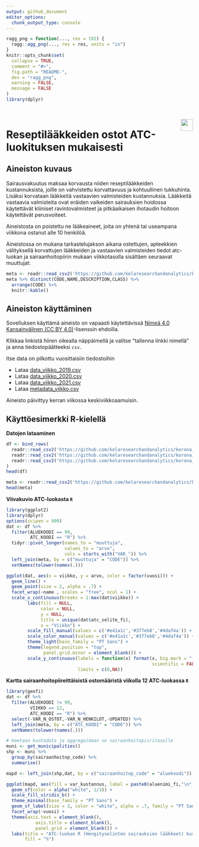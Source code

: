 ```yaml
---
output: github_document
editor_options: 
  chunk_output_type: console
---
```


```r
ragg_png = function(..., res = 192) {
  ragg::agg_png(..., res = res, units = "in")
}
knitr::opts_chunk$set(
  collapse = TRUE,
  comment = "#>",
  fig.path = "README-",
  dev = "ragg_png",
  warning = FALSE, 
  message = FALSE
)
library(dplyr)
```

<br/>

<img align="right" height="32px" src="https://www.kela.fi/image/layout_set_logo?img_id=2174196&t=1585229282595">

# Reseptilääkkeiden ostot ATC-luokituksen mukaisesti


## Aineiston kuvaus
                           
Sairausvakuutus maksaa korvausta niiden reseptilääkkeiden kustannuksista, joille on vahvistettu korvattavuus ja kohtuullinen tukkuhinta. Lisäksi korvataan lääkkeitä vastaavien valmisteiden kustannuksia. Lääkkeitä vastaavia valmisteita ovat eräiden vaikeiden sairauksien hoidossa käytettävät kliiniset ravintovalmisteet ja pitkäaikaisen ihotaudin hoitoon käytettävät perusvoiteet.

Aineistosta on poistettu ne lääkeaineet, joita on yhtenä tai useampana viikkona ostanut alle 10 henkilöä.

Aineistossa on mukana tarkastelujakson aikana ostettujen, apteekkien välityksellä korvattujen lääkkeiden ja vastaavien valmisteiden tiedot atc-luokan ja sairaanhoitopiirin mukaan viikkotasolla sisältäen seuraavat muuttujat:

```r
meta <- readr::read_csv2('https://github.com/kelaresearchandanalytics/korona_atc_data/raw/master/metadata_viikko.csv')
meta %>% distinct(CODE,NAME,DESCRIPTION,CLASS) %>% 
  arrange(CODE) %>% 
  knitr::kable()
```


## Aineiston käyttäminen

Sovelluksen käyttämä aineisto on vapaasti käytettävissä [Nimeä 4.0 Kansainvälinen (CC BY 4.0)](https://creativecommons.org/licenses/by/4.0/deed.fi)-lisenssin ehdoilla.

Klikkaa linkistä hiiren oikealla näppäimellä ja valitse "tallenna linkki nimellä" ja anna tiedostopäätteeksi `csv`.

Itse data on pilkottu vuosittaisiin tiedostoihin

- Lataa <a href="https://github.com/kelaresearchandanalytics/korona_atc_data/raw/master/data_viikko_2019.csv" download="data_viikko_2019.csv">data_viikko_2019.csv</a>
- Lataa <a href="https://github.com/kelaresearchandanalytics/korona_atc_data/raw/master/data_viikko_2020.csv" download="data_viikko_2020.csv">data_viikko_2020.csv</a>
- Lataa <a href="https://github.com/kelaresearchandanalytics/korona_atc_data/raw/master/data_viikko_2021.csv" download="data_viikko_2021.csv">data_viikko_2021.csv</a>
- Lataa <a href="https://github.com/kelaresearchandanalytics/korona_atc_data/raw/master/metadata_viikko.csv" download="metadata_viikko.csv">metadata_viikko.csv</a>

Aineisto päivittyy kerran viikossa keskiviikkoaamuisin.

## Käyttöesimerkki R-kielellä

**Datojen lataaminen**

```r
df <- bind_rows(
  readr::read_csv2('https://github.com/kelaresearchandanalytics/korona_atc_data/raw/master/data_viikko_2019.csv'),
  readr::read_csv2('https://github.com/kelaresearchandanalytics/korona_atc_data/raw/master/data_viikko_2020.csv'),
  readr::read_csv2('https://github.com/kelaresearchandanalytics/korona_atc_data/raw/master/data_viikko_2021.csv')
)
head(df)
```


```r
meta <- readr::read_csv2('https://github.com/kelaresearchandanalytics/korona_atc_data/raw/master/metadata_viikko.csv')
head(meta)
```

**Viivakuvio ATC-luokasta `R`**

```r
library(ggplot2)
library(dplyr)
options(scipen = 999)
dat <- df %>% 
  filter(ALUEKOODI == 99,
         ATC_KOODI == "R") %>% 
  tidyr::pivot_longer(names_to = "muuttuja", 
                      values_to = "arvo", 
                      cols = starts_with("VAR_")) %>% 
  left_join(meta, by = c("muuttuja" = "CODE")) %>% 
  setNames(tolower(names(.)))

ggplot(dat, aes(x = viikko, y = arvo, color = factor(vuosi))) +
  geom_line() +
  geom_point(size = 2, alpha = .7) +
  facet_wrap(~name , scales = "free", ncol = 1) +
  scale_x_continuous(breaks = 1:max(dat$viikko)) +
        labs(fill = NULL, 
             color = NULL, 
             y = NULL,
             title = unique(dat$atc_selite_fi),
             x = "Viikko") +
        scale_fill_manual(values = c('#e41a1c','#377eb8','#4daf4a')) +
        scale_color_manual(values = c('#e41a1c','#377eb8','#4daf4a')) +
        theme_light(base_family = "PT Sans") +
        theme(legend.position = "top", 
              panel.grid.minor = element_blank()) +
        scale_y_continuous(labels = function(x) format(x, big.mark = " ",
                                                       scientific = FALSE),
                           limits = c(0,NA))
```


**Kartta sairaanhoitopiireittäisistä ostomääristä viikolla 12 ATC-luokassa `R`**

```r
library(geofi)
dat <- df %>% 
  filter(ALUEKOODI != 99,
         VIIKKO == 12,
         ATC_KOODI == "R") %>% 
  select(-VAR_N_OSTOT,-VAR_N_HENKILOT,-UPDATED) %>% 
  left_join(meta, by = c("ATC_KOODI" = "CODE")) %>% 
  setNames(tolower(names(.))) 

# Haetaan kuntadata ja aggregoidaan se sairaanhoitopiiritasolle
muni <- get_municipalities()
shp <- muni %>% 
  group_by(sairaanhoitop_code) %>% 
  summarise()

mapd <- left_join(shp,dat, by = c("sairaanhoitop_code" = "aluekoodi"))

ggplot(mapd, aes(fill = var_kustannus, label = paste0(aluenimi_fi,"\n", var_kustannus ))) +
  geom_sf(color = alpha("white", 1/3)) +
  scale_fill_viridis_b() +
  theme_minimal(base_family = "PT Sans") +
  geom_sf_label(size = 3, color = "white", alpha = .7, family = "PT Sans") +
  facet_wrap(~vuosi) +
  theme(axis.text = element_blank(),
           axis.title = element_blank(),
           panel.grid = element_blank()) +
  labs(title = "ATC-luokan R (Hengityselinten sairauksien lääkkeet) kustannusten \nprosentuaalinen ero 2019 vs. 2020 viikolla 12",
       fill = "%")

```

